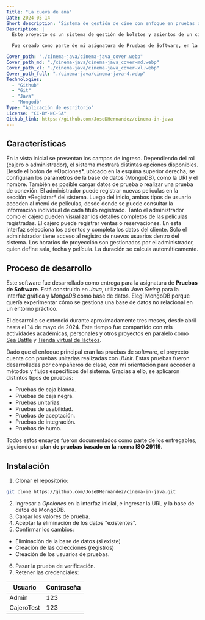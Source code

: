 ```yaml
---
Title: "La cueva de ana"
Date: 2024-05-14
Short_description: "Sistema de gestión de cine con enfoque en pruebas de software"
Description: |
  Este proyecto es un sistema de gestión de boletos y asientos de un cine, desarrollado en Java, con un enfoque en las pruebas de software y el uso de una base de datos no relacional.

  Fue creado como parte de mi asignatura de Pruebas de Software, en la cual utilicé MongoDB por primera vez. El sistema permite registrar asientos vendidos y disponibles, gestionar los horarios de proyección y registrar películas dentro de la cartelera.

Cover_path: "./cinema-java/cinema-java_cover.webp"
Cover_path_md: "./cinema-java/cinema-java_cover-md.webp"
Cover_path_xl: "./cinema-java/cinema-java_cover-xl.webp"
Cover_path_full: "./cinema-java/cinema-java-4.webp"
Technologies:
  - "Github"
  - "Git"
  - "Java"
  - "Mongodb"
Type: "Aplicación de escritorio"
License: "CC-BY-NC-SA"
Github_link: https://github.com/JoseDHernandez/cinema-in-java
---
```



<HeroProject
  Title={frontmatter.Title}
  Img={Image5}
  Description={frontmatter.Description}
  Technologies={frontmatter.Technologies}
  Github_link={frontmatter.Github_link}
  Demo_link={frontmatter?.Demo_link}
  License={frontmatter.License}
  Release={frontmatter.Date}
/>

## Características

<FeatureCard title="Inicio" image={Image1}>
  En la vista inicial se presentan los campos de ingreso. Dependiendo del rol
  (cajero o administrador), el sistema mostrará distintas opciones disponibles.
</FeatureCard>

<FeatureCard title="Configuración de la base de datos" image={Image2}>
  Desde el botón de *Opciones*, ubicado en la esquina superior derecha, se
  configuran los parámetros de la base de datos (MongoDB), como la URI y el
  nombre. También es posible cargar datos de prueba o realizar una prueba de
  conexión.
</FeatureCard>

<FeatureCard title="Registro de películas" image={Image3}>
  El administrador puede registrar nuevas películas en la sección *Registrar*
  del sistema.
</FeatureCard>

<FeatureCard title="Menú de películas" image={Image5}>
  Luego del inicio, ambos tipos de usuario acceden al menú de películas, desde
  donde se puede consultar la información individual de cada título registrado.
</FeatureCard>

<FeatureCard title="Información de películas" image={Image4}>
  Tanto el administrador como el cajero pueden visualizar los detalles completos
  de las películas registradas.
</FeatureCard>

<FeatureCard title="Selección de asientos" image={Image6}>
  El cajero puede registrar ventas o reservaciones. En esta interfaz selecciona
  los asientos y completa los datos del cliente.
</FeatureCard>

<FeatureCard title="Registro de usuarios" image={Image7}>
  Solo el administrador tiene acceso al registro de nuevos usuarios dentro del
  sistema.
</FeatureCard>

<FeatureCard title="Horarios de proyección" image={Image8}>
  Los horarios de proyección son gestionados por el administrador, quien define
  sala, fecha y película. La duración se calcula automáticamente.
</FeatureCard>

## Proceso de desarrollo

Este software fue desarrollado como entrega para la asignatura de **Pruebas de Software**. Está construido en _Java_, utilizando _Java Swing_ para la interfaz gráfica y _MongoDB_ como base de datos. Elegí MongoDB porque quería experimentar cómo se gestiona una base de datos no relacional en un entorno práctico.

El desarrollo se extendió durante aproximadamente tres meses, desde abril hasta el 14 de mayo de 2024. Este tiempo fue compartido con mis actividades académicas, personales y otros proyectos en paralelo como [Sea Battle](/proyectos/sea-battle) y [Tienda virtual de lácteos](/proyectos/tienda-lacteos).

Dado que el enfoque principal eran las pruebas de software, el proyecto cuenta con pruebas unitarias realizadas con _JUnit_. Estas pruebas fueron desarrolladas por compañeros de clase, con mi orientación para acceder a métodos y flujos específicos del sistema. Gracias a ello, se aplicaron distintos tipos de pruebas:

- Pruebas de caja blanca.
- Pruebas de caja negra.
- Pruebas unitarias.
- Pruebas de usabilidad.
- Pruebas de aceptación.
- Pruebas de integración.
- Pruebas de humo.

Todos estos ensayos fueron documentados como parte de los entregables, siguiendo un **plan de pruebas basado en la norma ISO 29119**.

## Instalación

1. Clonar el repositorio:

```bash
git clone https://github.com/JoseDHernandez/cinema-in-java.git
```

2. Ingresar a _Opciones_ en la interfaz inicial, e ingresar la URL y la base de datos de MongoDB.
3. Cargar los valores de prueba.
4. Aceptar la eliminación de los datos "existentes".
5. Confirmar los cambios:

- Eliminación de la base de datos (si existe)
- Creación de las colecciones (registros)
- Creación de los usuarios de pruebas.

6. Pasar la prueba de verificación.
7. Retener las credenciales:

  <div class="table-responsive" >

| Usuario    | Contraseña |
| ---------- | ---------- |
| Admin      | 123        |
| CajeroTest | 123        |

  </div>
